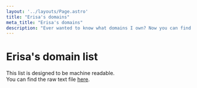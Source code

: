 ```yaml
---
layout: '../layouts/Page.astro'
title: "Erisa's domains"
meta_title: "Erisa's domains"
description: "Ever wanted to know what domains I own? Now you can find out!"
---
```


# Erisa's domain list

This list is designed to be machine readable.  
You can find the raw text file [here](domains.txt).

<DomainList/>